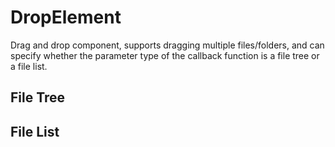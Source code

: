 
# DropElement

Drag and drop component, supports dragging multiple files/folders, and can specify whether the parameter type of the callback function is a file tree or a file list.

## File Tree

<Playground code={FileTreeRaw} title='File Tree' description='Drag and drop files/folders to view the file structure.'>
  <FileTree />
</Playground>

## File List

<Playground code={FileListRaw} title='File List' description='Drag and drop files/folders to upload directly.'>
  <FileList />
</Playground>

